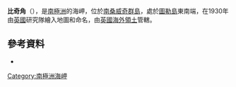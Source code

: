 {{Coord|59|26|S|27|19|W|source:GNIS|display=title}}

'''比奇角'''（{{lang-en|Beach Point}}），是[[南極洲|南極洲]]的海岬，位於[[南桑威奇群島|南桑威奇群島]]，處於[[圖勒島|圖勒島]]東南端，在1930年由[[英國|英國]]研究隊繪入地圖和命名，由[[英國海外領土|英國海外領土]]管轄。

==參考資料==
* {{usgs-gazetteer|id=1105}}

{{Antarctica-geo-stub}}
[[Category:南極洲海岬|Category:南極洲海岬]]